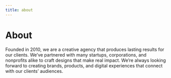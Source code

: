 ```yaml
---
title: about
---
```


# About


Founded in 2010, we are a creative agency that produces lasting results for
our clients. We’ve partnered with many startups, corporations, and nonprofits
alike to craft designs that make real impact. We’re always looking forward to
creating brands, products, and digital experiences that connect with our
clients’ audiences.

